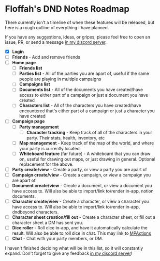 # Floffah's DND Notes Roadmap

There currently isn't a timeline of when these features will be released, but here is a rough outline of everything I have planned.

If you have any suggestions, ideas, or gripes, please feel free to open an issue, PR, or send a message [in my discord server](https://discord.gg/aa7fTJEpap).

- [x] **Login**
- [ ] **Friends** - Add and remove friends
- [ ] **Home page**
    - [ ] **Friends list**
    - [ ] **Parties list** - All of the parties you are apart of, useful if the same people are playing in multiple campaigns
    - [ ] **Campaigns list**
    - [ ] **Documents list** - All of the documents you have created/have access to either part of a campaign or just a document you have created
    - [ ] **Characters list** - All of the characters you have created/have encountered that's either part of a campaign or just a character you have created
- [ ] **Campaign page**
    - [ ] **Party management**
        - [ ] **Character tracking** - Keep track of all of the characters in your party. Their stats, health, inventory, etc
    - [ ] **Map management** - Keep track of the map of the world, and where your party is currently located
    - [ ] **Whiteboard feature** (far future) \- A whiteboard that you can draw on, useful for drawing out maps, or just drawing in general. Optional replacement for the above.
- [ ] **Party create/view** - Create a party, or view a party you are apart of
- [ ] **Campaign create/view** - Create a campaign, or view a campaign you are apart of
- [ ] **Document create/view** - Create a document, or view a document you have access to. Will also be able to import/link to/render in-app, notion documents.
- [ ] **Character create/view** - Create a character, or view a character you have access to. Will also be able to import/link to/render in-app, dndbeyond characters.
- [ ] **Character sheet creation/fill out** - Create a character sheet, or fill out a character sheet a DM has sent you.
- [ ] **Dice roller** - Roll dice in-app, and have it automatically calculate the result. Will also be able to roll dice in chat. This may link to [MPActions](https://mpactions.floffah.dev)
- [ ] **Chat** - Chat with your party members, or DM.

I haven't finished deciding what will be in this list, so it will constantly expand. Don't forget to give any feedback [in my discord server](https://discord.gg/aa7fTJEpap)!